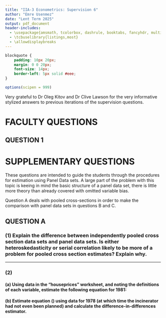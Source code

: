 ```yaml
---
title: "IIA-3 Econometrics: Supervision 6"
author: "Emre Usenmez"
date: "Lent Term 2025"
output: pdf_document
header-includes: 
  - \usepackage{amsmath, tcolorbox, dashrule, booktabs, fancyhdr, multirow}
  - \tcbuselibrary{listings,most}
  - \allowdisplaybreaks
---
```


<!-- This comment will not be displayed in the output. Below change to CSS style is to ensure the blocktexts are in the same form size as the rest of the text.-->

```css
blockquote {
    padding: 10px 20px;
    margin: 0 0 20px;
    font-size: 14px;
    border-left: 5px solid #eee;
}
```

<!-- below ensures the output are not presented in Scientific mode (e.g. 0.023+e4) but regular decimals -->
```r
options(scipen = 999)
```


\pagestyle{fancy}
\fancyhead[L]{2024-25 Part IIA Paper 3}
\fancyhead[R]{Supervision 6 Solutions}
\fancyfoot[L]{Gonville \& Caius}
\fancyfoot[R]{Emre Usenmez}

\bigskip\bigskip

\textbf{\underline{Topics Covered}}
\begin{description}
\item[Faculty Qs:] 
\item[Supplementary Qs:] Endogeneity, measurement errors; simultaneous equations;
\end{description}

\bigskip

\textbf{\underline{Related Reading:}}
\begin{description}
\item Dougherty, \textit{Introduction to Econometrics}, $5^{th}$ ed, OUP
  \subitem Chapter 14: Introduction to Panel Data Models
\item Wooldridge J M (2021) \textit{Introductory Econometrics: A Modern Approach}, $7^{th}$ ed, 
  \subitem Chapter 13: Pooling Cross Sections across Time: Simple Panel Data Methods
\item Gujarati, D N and Porter, D (2009) \textit{Basic Econometrics}, $7^{th}$ International ed, McGraw-Hill 
  \subitem Chapter 16: Panel Data Regression Models
\item Gujarati, D (2022) \textit{Essentials of Econometrics}, $5^{th}$ ed, Sage
  \subitem Chapter 12: Panel Data Regression Models
\item Stock, J H and Watson M W (2020) \textit{Introduction to Econometrics}. $4^{th}$ Global ed, Pearson
  \subitem Chapter 10: Regression with Panel Data
\end{description}

\bigskip

\small Very grateful to Dr Oleg Kitov and Dr Clive Lawson for the very informative stylized answers to previous iterations of the supervision questions.
\normalsize

\pagebreak

# FACULTY QUESTIONS

\bigskip\bigskip
 

## QUESTION 1






\pagebreak

# SUPPLEMENTARY QUESTIONS

These questions are intended to guide the students through the procedures for estimation using Panel Data sets. A large part of the problem with this topic is keeing in mind the basic structure of a panel data set, there is little more theory than already covered with omitted variable bias. 

Question A deals with pooled cross-sections in order to make the comparison with panel data sets in questions B and C.

\bigskip\bigskip

## QUESTION A

### (1) Explain the difference between independently pooled cross section data sets and panel data sets. Is either heteroskedasticity or serial correlation likely to be more of a problem for pooled cross section estimates? Explain why.

\begin{description}
\item[Answer:]
Let's first define the two types of data sets.

\subitem{Indy-pooled X-section:} When we sample randomly from a population at different points in time we obtain an \textit{independently pooled cross section}. These data sets consist of independently sampled observations which, among other things, ensures error terms across different observations would not be correlated.

One reason for using independently pooled cross sections is to increase the sample size, which would result in more precise estimators as well as in test statistics with more power. As long as the relationship between at least some of the explanatory variables and the response variable remains constant over time.

Because the data is pooled from different time periods, the populations may have different distributions in different time periods. To accomodate for this, the intercept in the model is allowed to differ across time periods. This is done by incorporating dummy variables for all but one time periods, where earliest time period is usually chosen as the base year. We can also use a time period dummy variable to check for structural changes as we did in the Michaelmas term, by interacting that dummy with a key explanatory variable of interest.

\subitem{Panel Data:} A \textit{panel data}, or \textit{longitudinal data} are different from independently pooled cross section in that the \textit{same} unit of observation in a cross-sectional sample are surveyed across time. As a result, we cannot assume that the observations are independently distributed across time.

Given these definitions, both types of data sets can have both heteroskedasticity and serial correlation.

\end{description}







\bigskip\bigskip
***
\bigskip\bigskip

### (2) 

#### (a) Using data in the "houseprices" worksheet, and noting the definitions of each variable, estimate the following equation for 1981:
\begin{equation}\label{eq:SQA2a}
log(rprice)_i = \beta_0 + \beta_1\ {nearinc}_i + u_i
\end{equation}
\textbf{Given that the building of the incinerator was completed before 1981, interpret your results. Do your results imply that the building of the incinerator causes house prices to fall?}

\begin{description}
\item[Answer:]
\end{description}


#### (b) Estimate equation (\ref{eq:SQA2a}) using data for 1978 (at which time the incinerator had not even been planned) and calculate the difference-in-differences estimator.
